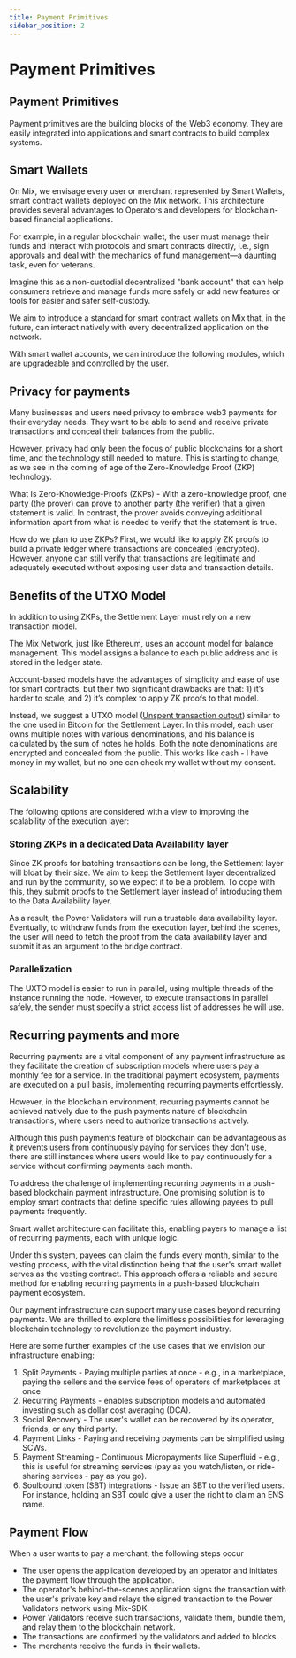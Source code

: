 ```yaml
---
title: Payment Primitives
sidebar_position: 2
---
```

# Payment Primitives

## Payment Primitives

Payment primitives are the building blocks of the Web3 economy. They are easily integrated into applications and smart contracts to build complex systems.

## Smart Wallets

On Mix, we envisage every user or merchant represented by Smart Wallets, smart contract wallets deployed on the Mix network. This architecture provides several advantages to Operators and developers for blockchain-based financial applications.

For example, in a regular blockchain wallet, the user must manage their funds and interact with protocols and smart contracts directly, i.e., sign approvals and deal with the mechanics of fund management—a daunting task, even for veterans.

Imagine this as a non-custodial decentralized "bank account" that can help consumers retrieve and manage funds more safely or add new features or tools for easier and safer self-custody.

We aim to introduce a standard for smart contract wallets on Mix that, in the future, can interact natively with every decentralized application on the network.

With smart wallet accounts, we can introduce the following modules, which are upgradeable and controlled by the user.

## Privacy for payments

Many businesses and users need privacy to embrace web3 payments for their everyday needs. They want to be able to send and receive private transactions and conceal their balances from the public.

However, privacy had only been the focus of public blockchains for a short time, and the technology still needed to mature. This is starting to change, as we see in the coming of age of the Zero-Knowledge Proof (ZKP) technology.

What Is Zero-Knowledge-Proofs (ZKPs) - With a zero-knowledge proof, one party (the prover) can prove to another party (the verifier) that a given statement is valid. In contrast, the prover avoids conveying additional information apart from what is needed to verify that the statement is true.

How do we plan to use ZKPs? First, we would like to apply ZK proofs to build a private ledger where transactions are concealed (encrypted). However, anyone can still verify that transactions are legitimate and adequately executed without exposing user data and transaction details.

## Benefits of the UTXO Model

In addition to using ZKPs, the Settlement Layer must rely on a new transaction model.

The Mix Network, just like Ethereum, uses an account model for balance management. This model assigns a balance to each public address and is stored in the ledger state.&#x20;

Account-based models have the advantages of simplicity and ease of use for smart contracts, but their two significant drawbacks are that: 1) it’s harder to scale, and 2) it’s complex to apply ZK proofs to that model.

Instead, we suggest a UTXO model ([Unspent transaction output](https://en.wikipedia.org/wiki/Unspent\_transaction\_output)) similar to the one used in Bitcoin for the Settlement Layer. In this model, each user owns multiple notes with various denominations, and his balance is calculated by the sum of notes he holds. Both the note denominations are encrypted and concealed from the public. This works like cash - I have money in my wallet, but no one can check my wallet without my consent.&#x20;

## Scalability

The following options are considered with a view to improving the scalability of the execution layer:

### Storing ZKPs in a dedicated Data Availability layer

Since ZK proofs for batching transactions can be long, the Settlement layer will bloat by their size. We aim to keep the Settlement layer decentralized and run by the community, so we expect it to be a problem. To cope with this, they submit proofs to the Settlement layer instead of introducing them to the Data Availability layer.&#x20;

As a result, the Power Validators will run a trustable data availability layer. Eventually, to withdraw funds from the execution layer, behind the scenes, the user will need to fetch the proof from the data availability layer and submit it as an argument to the bridge contract.&#x20;

### Parallelization

The UXTO model is easier to run in parallel, using multiple threads of the instance running the node. However, to execute transactions in parallel safely, the sender must specify a strict access list of addresses he will use.

## Recurring payments and more

Recurring payments are a vital component of any payment infrastructure as they facilitate the creation of subscription models where users pay a monthly fee for a service. In the traditional payment ecosystem, payments are executed on a pull basis, implementing recurring payments effortlessly.&#x20;

However, in the blockchain environment, recurring payments cannot be achieved natively due to the push payments nature of blockchain transactions, where users need to authorize transactions actively.

Although this push payments feature of blockchain can be advantageous as it prevents users from continuously paying for services they don't use, there are still instances where users would like to pay continuously for a service without confirming payments each month.

To address the challenge of implementing recurring payments in a push-based blockchain payment infrastructure. One promising solution is to employ smart contracts that define specific rules allowing payees to pull payments frequently.&#x20;

Smart wallet architecture can facilitate this, enabling payers to manage a list of recurring payments, each with unique logic.

Under this system, payees can claim the funds every month, similar to the vesting process, with the vital distinction being that the user's smart wallet serves as the vesting contract. This approach offers a reliable and secure method for enabling recurring payments in a push-based blockchain payment ecosystem.

Our payment infrastructure can support many use cases beyond recurring payments. We are thrilled to explore the limitless possibilities for leveraging blockchain technology to revolutionize the payment industry.&#x20;

Here are some further examples of the use cases that we envision our infrastructure enabling:

1. Split Payments - Paying multiple parties at once - e.g., in a marketplace, paying the sellers and the service fees of operators of marketplaces at once&#x20;
2. Recurring Payments - enables subscription models and automated investing such as dollar cost averaging (DCA).
3. Social Recovery - The user's wallet can be recovered by its operator, friends, or any third party.&#x20;
4. Payment Links - Paying and receiving payments can be simplified using SCWs.&#x20;
5. Payment Streaming - Continuous Micropayments like Superfluid - e.g., this is useful for streaming services (pay as you watch/listen, or ride-sharing services - pay as you go).
6. Soulbound token (SBT) integrations - Issue an SBT to the verified users. For instance, holding an SBT could give a user the right to claim an ENS name.

## Payment Flow

When a user wants to pay a merchant, the following steps occur

* The user opens the application developed by an operator and initiates the payment flow through the application.
* The operator's behind-the-scenes application signs the transaction with the user's private key and relays the signed transaction to the Power Validators network using Mix-SDK.
* Power Validators receive such transactions, validate them, bundle them, and relay them to the blockchain network.
* The transactions are confirmed by the validators and added to blocks.
* The merchants receive the funds in their wallets.
